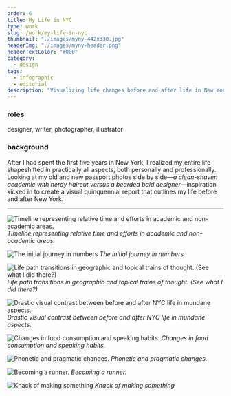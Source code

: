 ```yaml
---
order: 6
title: My Life in NYC
type: work
slug: /work/my-life-in-nyc
thumbnail: "./images/myny-442x330.jpg"
headerImg: "./images/myny-header.png"
headerTextColor: "#000"
category:
  - design
tags:
  - infographic
  - editorial
description: "Visualizing life changes before and after life in New York"
---
```



<section class="portfolioDetail">

### roles

designer, writer, photographer, illustrator

</section>

<section class="portfolioDetail">

### background

After I had spent the first five years in New York, I realized my entire life shapeshifted in practically all aspects, both personally and professionally. Looking at my old and new passport photos side by side—_a clean-shaven academic with nerdy haircut versus a bearded bald designer_—inspiration kicked in to create a visual quinquennial report that outlines my life before and after New York.

</section>

<ButtonContainer>
  <SimpleButton
    cta="Download as PDF"
    link="testlink"
    color="var(--yellow500)"
  />
  <SimpleButton
    cta="Purchase printed copy"
    link="http://www.blurb.com/b/2755937-my-life-in-nyc"
    color="var(--green500)"
  />
</ButtonContainer>

---

<div class="img-border">

![Timeline representing relative time and efforts in academic and non-academic areas.](./images/myny_05.jpg)
_Timeline representing relative time and efforts in academic and non-academic areas._

![The initial journey in numbers](./images/myny_06.jpg)
_The initial journey in numbers_

![Life path transitions in geographic and topical trains of thought. (<em>See what I did there?</em>)](./images/myny_07.jpg)
_Life path transitions in geographic and topical trains of thought. (<em>See what I did there?</em>)_

![Drastic visual contrast between before and after NYC life in mundane aspects.](./images/myny_08.jpg)
_Drastic visual contrast between before and after NYC life in mundane aspects._

![Changes in food consumption and speaking habits.](./images/myny_11.jpg)
_Changes in food consumption and speaking habits._

![Phonetic and pragmatic changes.](./images/myny_12.jpg)
_Phonetic and pragmatic changes._

![Becoming a runner.](./images/myny_19.jpg)
_Becoming a runner._

![Knack of making something](./images/myny_21.jpg)
_Knack of making something_

</div>
